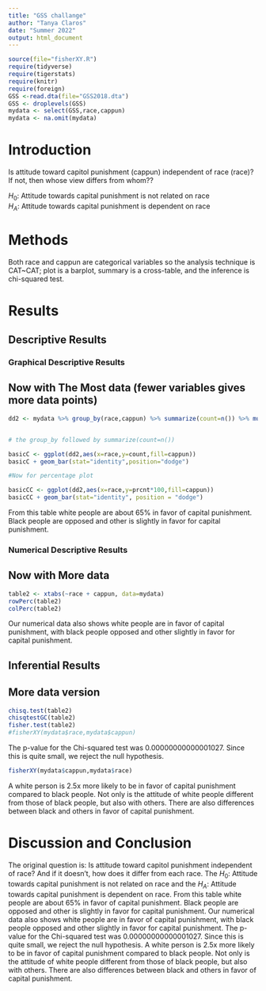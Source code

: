 ```yaml
---
title: "GSS challange"
author: "Tanya Claros"
date: "Summer 2022"
output: html_document
---
```








```r
source(file="fisherXY.R")
require(tidyverse)
require(tigerstats)
require(knitr)
require(foreign)
GSS <-read.dta(file="GSS2018.dta")
GSS <- droplevels(GSS)
mydata <- select(GSS,race,cappun)
mydata <- na.omit(mydata)
```

# Introduction

<!--In this section you explain what you are trying to show.  Where did the data come from?  What is the research or other question you are trying to answer?.  If you skimp in this section expect to be marked down in your grade. Paint a picture of the project a couple of paragraphs is expected!-->

Is attitude toward capitol punishment (cappun) independent of race (race)?
If not, then whose view differs from whom??
  
$H_0$: Attitude towards capital punishment is not related on race  
$H_A$: Attitude towards capital punishment is dependent on race  
  
# Methods

<!--Decide on your methods:  use "variable analysis" or other appropriate descriptors.  Make sure to choose at least one graphical method and at least one numerical method. Discuss what data manipulations may be needed for example subsetting or other binning procedures and what sort of graphical displays and inferential tools will be used!-->
  
Both race and cappun are categorical variables so the analysis technique is CAT~CAT; plot is a barplot, summary is a cross-table, and the inference is chi-squared test.  
  
# Results

<!--Divide this section into two sub-sections:  One for your descriptive  results and one for your inferential results.!-->

## Descriptive Results

### Graphical Descriptive Results

<!--Graphical results here.  Make sure to show your code.  Provide appropriate labels for axes, giving units if possible, and provide a good title for the graph, too.  Use the graphical results to describe the patterns if any that exist in the data as focused toward the research question. Bottom line is to explain the features of the graph that are relevant to conforming or departing to what is expected by your null hypothesis !-->


## Now with The Most data (fewer variables gives more data points)

```r
dd2 <- mydata %>% group_by(race,cappun) %>% summarize(count=n()) %>% mutate(prcnt=count/sum(count))


# the group_by followed by summarize(count=n())

basicC <- ggplot(dd2,aes(x=race,y=count,fill=cappun))
basicC + geom_bar(stat="identity",position="dodge")

#Now for percentage plot

basicCC <- ggplot(dd2,aes(x=race,y=prcnt*100,fill=cappun)) 
basicCC + geom_bar(stat="identity", position = "dodge")
```

From this table white people are about 65% in favor of capital punishment. Black people are opposed and other is slightly in favor for capital punishment.   
  
### Numerical Descriptive Results

<!--Numerical results go here. Use the numerical results to describe the patterns if any that exist in the data as focused toward the research question!-->


## Now with More data

```r
table2 <- xtabs(~race + cappun, data=mydata)
rowPerc(table2)
colPerc(table2)
```
  
Our numerical data also shows white people are in favor of capital punishment, with black people opposed and other slightly in favor for capital punishment. 
  
## Inferential Results

<!--State hypothesis clearly.  Make sure your discussion of the inferential test covers all the aspects that the test output produces, such as test statistic, p-value etc.  Make a decision about the null hypothesis, explain the assumptions on which the selected test/procedure was based, and why the chosen procedure satisfys the assumptions and is appropriate to answer the research question!-->


## More data version

```r
chisq.test(table2)
chisqtestGC(table2)
fisher.test(table2)
#fisherXY(mydata$race,mydata$cappun)
```
  
The p-value for the Chi-squared test was 0.00000000000001027. Since this is quite small, we reject the null hypothesis.  
  
```r
fisherXY(mydata$cappun,mydata$race)
```
   
A white person is 2.5x more likely to be in favor of capital punishment compared to black people. Not only is the attitude of white people different from those of black people, but also with others. There are also differences between black and others in favor of capital punishment.   
  
# Discussion and Conclusion

<!--Discussion and conclusion here.  If you found a relationship be sure to consider whether the relationship occurs because one of the variavbles causes the other, or whether they perhasps are related for some other reason.  Watch the chapter 6 videos from the GeorgeTown videos collection.!-->
  
The original question is: Is attitude toward capitol punishment independent of race? And if it doesn't, how does it differ from each race. The $H_0$: Attitude towards capital punishment is not related on race and the
$H_A$: Attitude towards capital punishment is dependent on race. From this table white people are about 65% in favor of capital punishment. Black people are opposed and other is slightly in favor for capital punishment. Our numerical data also shows white people are in favor of capital punishment, with black people opposed and other slightly in favor for capital punishment. The p-value for the Chi-squared test was 0.00000000000001027. Since this is quite small, we reject the null hypothesis. A white person is 2.5x more likely to be in favor of capital punishment compared to black people. Not only is the attitude of white people different from those of black people, but also with others. There are also differences between black and others in favor of capital punishment.   